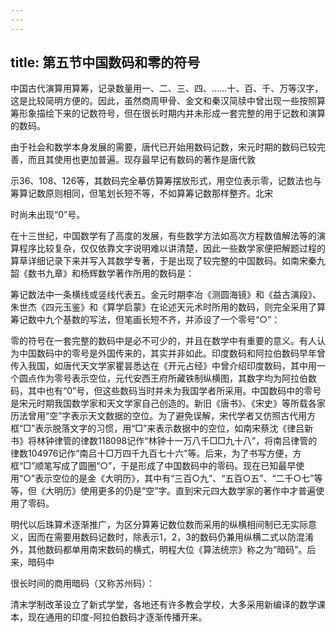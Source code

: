 ```yaml
---
---
---
```

title: 第五节中国数码和零的符号
---



中国古代演算用算筹，记录数量用一、二、三、四、……十、百、千、万等汉字，这是比较简明方便的。因此，虽然商周甲骨、金文和秦汉简牍中曾出现一些按照算筹形象描绘下来的记数符号，但在很长时期内并未形成一套完整的用于记数和演算的数码。

由于社会和数学本身发展的需要，唐代已开始用数码记数，宋元时期的数码已较完善，而且其使用也更加普遍。现存最早记有数码的著作是唐代敦

示36、108、126等，其数码完全摹仿算筹摆放形式，用空位表示零，记数法也与筹算记数原则相同，但笔划长短不等，不如算筹记数那样整齐。北宋

时尚未出现“0”号。

在十三世纪，中国数学有了高度的发展，有些数学方法如高次方程数值解法等的演算程序比较复杂，仅仅依靠文字说明难以讲清楚，因此一些数学家便把解题过程的算草详细记录下来并写入其数学专著，于是出现了较完整的中国数码。如南宋秦九韶《数书九章》和杨辉数学著作所用的数码是：

筹记数法中一条横线或竖线代表五。金元时期李冶《测圆海镜》和《益古演段》、朱世杰《四元玉鉴》和《算学启蒙》在论述天元术时所用的数码，则完全采用了算筹记数中九个基数的写法，但笔画长短不齐，并添设了一个零号“○”：

零的符号在一套完整的数码中是必不可少的，并且在数学中有重要的意义。有人认为中国数码中的零号是外国传来的，其实并非如此。印度数码和阿拉伯数码早年曾传入我国，如唐代天文学家瞿昙悉达在《开元占经》中曾介绍印度数码，其中用一个圆点作为零号表示空位，元代安西王府所藏铁制纵横图，其数字均为阿拉伯数码，其中也有“0”号，但这些数码当时并未为我国学者所采用。中国数码中的零号是宋元时期我国数学家和天文学家自己创造的。新旧《唐书》、《宋史》等所载各家历法曾用“空”字表示天文数据的空位。为了避免误解，宋代学者又仿照古代用方框“□”表示脱落文字的习惯，用“□”来表示数据中的空位，如南宋蔡沈《律吕新书》将林钟律管的律数118098记作“林钟十一万八千□□九十八”，将南吕律管的律数104976记作“南吕十□万四千九百七十六”等。后来，为了书写方便，方框“□”顺笔写成了圆圈“○”，于是形成了中国数码中的零码。现在已知最早使用“○”表示空位的是金《大明历》，其中有“三百○九”、“五百○五”、“二千○七”等等，但《大明历》使用更多的仍是“空”字。直到宋元四大数学家的著作中才普遍使用了零码。

明代以后珠算术逐渐推广，为区分算筹记数位数而采用的纵横相间制已无实际意义，因而在需要用数码记数时，除表示1，2，3的数码仍兼用纵横二式以防混淆外，其他数码都单用南宋数码的横式，明程大位《算法统宗》称之为“暗码”。后来，暗码中

很长时间的商用暗码（又称苏州码）：

清末学制改革设立了新式学堂，各地还有许多教会学校，大多采用新编译的数学课本，现在通用的印度-阿拉伯数码才逐渐传播开来。